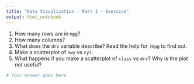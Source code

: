 ```yaml
---
title: "Data Visualization - Part I - Exercise"
output: html_notebook
---
```


1. How many rows are in `mpg`?
2. How many columns?
3. What does the `drv` variable describe? Read the help for `?mpg` to find out.
4. Make a scatterplot of `hwy` vs `cyl`.
5. What happens if you make a scatterplot of `class` vs `drv`? Why is the plot not useful?

```r
# Your answer goes here
```